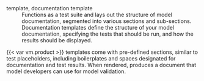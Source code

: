 template, documentation template
: Functions as a test suite and lays out the structure of model documentation, segmented into various sections and sub-sections. Documentation templates define the structure of your model documentation, specifying the tests that should be run, and how the results should be displayed.

{{< var vm.product >}} templates come with pre-defined sections, similar to test placeholders, including boilerplates and spaces designated for documentation and test results. When rendered, produces a document that model developers can use for model validation.